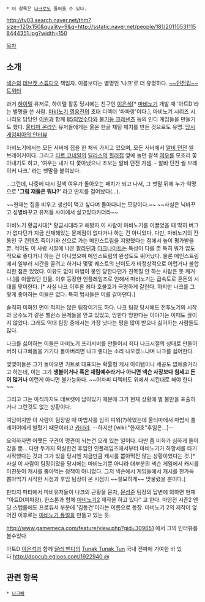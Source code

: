  * 이 항목은 [[나크]]로도 들어올 수 있다.

http://tv03.search.naver.net/thm?size=120x150&quality=9&q=http://sstatic.naver.net/people/181/201105311158444351.jpg?width=150

[[목차]]
== 소개 ==
[[넥슨]]의 [[데브캣 스튜디오]] 책임자. 이름보다는 별명인 '나크'로 더 유명하다. [https://twitter.com/dungeonkim ~~던전킴~~트위터]

과거 [[하이텔]] 유저로, 하이텔 활동 당시에는 친구인 [[이은석]][* [[마비노기]] 개발 때 '아트D'라는 별명을 쓴 사람. [[마비노기 영웅전]]의 초대 디렉터 '파파랑'이다.],  마비노기 시리즈 시나리오 담당인 [[이원]]과 함께 [[85되었수다]]와 [[불기둥 크레센츠]] 등의 인디 게임들을 만들기도 했다. [[울티마 온라인]] 유저들에게는 울온 한글 채팅 패치를 만든 것으로도 유명. [http://rigvedawiki.net/r1/wiki.php/%EA%B9%80%EB%8F%99%EA%B1%B4?action=download&value=2.jpg 당시 게임피아의 인터뷰]

마비노기에서는 모든 서버에 집을 한 채씩 가지고 있으며, 모든 서버에서 [[알비 던전]] 씰 브레이커이다. 그리고 [[티르 코네일]]의 [[딜리스]]의 [[힐러]]집 옆에 놀던 갈색 [[여우]]를 모조리 쫓아내기도 하고, '여우는 내가 다 쫓아냈으니 초보는 알비 던전 가셈. - 알비 던전 씰 브레이커 나크.' 라는 팻말을 붙여놨다.

...그런데, 나중에 다시 갈색 여우가 돌아오는 패치가 되고 나서, 그 팻말 뒤에 누가 익명으로 ''''그럼 쟤들은 뭐냐?'''' 라고 딴지를 걸어놨다(…).

~~현재는 집을 비우고 생선이 먹고 싶다며 돌아다니는 모양이다.~~ ~~사실은 닉바꾸고 성별바꾸고 유저들 사이에서 살고있다카더라~~

마비노기 황금시대[* 황금시대라고 해봤자 이 사람이 마비노기를 이끌었을 때 딱히 버그가 없다던가 지금 산재해있는 문제점이 없다거나 하는 건 아니었다. 다만, 마비노기의 전통인 구 컨텐츠 죽이기와 산으로 가는 메인스트림을 지양했다는 점에서 높이 평가받을 뿐. 적어도 이 사람 시절에 나온 [[팔라딘]]과 [[다크나이트]]는 특성이 다를 뿐 특히 뭐가 압도적으로 좋다거나 하는 건 아니었으며 메인스트림의 완성도도 뛰어났다. 물론 메인스트림에서 일부러 시간을 끌려고 하거나 몇몇 퀘스트의 난이도가 비정상적으로 어렵거나 불합리한 점은 있었다. 이유도 없이 마법이 봉인 당한다던가 친목질 안 하는 사람은 못 깨거나.]를 이끌었던 인물. 이후 등장한 인플레임즈로 인해서 마비노기는 급속도로 혼돈의 시대를 맞이한다. [* 사실 나크 이후론 죄다 호불호가 극명하게 갈린다. 하지만 나크를 그렇게 좋아하는 이들은 없다. 특히 법사들은 이를 갈아댄다.]

솔직히 미화된 면이 적지는 않은 팀장이기도 하다. 나크 팀장 당시에도 전투노기의 시작과 궁수노기 같은 밸런스 문제들을 안고 있었고, 망한다 망한다는 이야기는 이때도 끊이지 않았다. 그래도 역대 팀장 중에서는 가장 낫다는 평을 많이 받으나 싫어하는 사람들도 많다.

나크를 싫어하는 이들은 마비노기 프리서버를 만들어서 죄다 나크시절의 상태로 만들어버려 나크빠들을 거기다 몰아버리면 나크 좋다는 소리 나오겠느냐며 나크를 싫어한다. 

몇몇이들은 그가 돌아오면 키트로 대표되는 확률형 캐시 아이템이나 세공도 없애줄거라고 하는데, 이는 그가 '''생불이거나 혹은 재림예수라거나 아니면 넥슨 사장보다 힘세고 돈이 많거나''' 이런게 아니면 불가능하다. ~~어차피 디렉터도 위에서 시킨대로 해야 한다~~

그리고 그는 아직까지도 데브캣에 남아있기 때문에 그가 현재 상황에 별 불만을 표출하거나 그런것도 없는 상황이다.

여담이지만 이 사람이 팀장일 때 마법사를 심히 미워(?)하였는데 울티마에서 마법사 플레이어에게 발렸기 때문이라고 [[카더라]]. --하지만 [wiki:"한재호"후임은...]--

요약하자면 어쨋든 구관이 명관이 되는건 으레 있는 일이다. 다만 좀 미화가 심하게 들어갔을 뿐...
다만 두가지 확실한건 후임인 인플레임즈에서부터 마비노기가 하향세를 타기 시작했다는 것과 그가 있을 당시엔 지금만큼 캐시를 뽑아먹진 않는 상황이었다는 것.[* 사실 이 사람이 팀장이었을 당시에는 마비노기뿐 아니라 대부분의 넥슨 게임에서 캐시를 미친듯이 캐시를 뽑아먹는 정책이 아니었다. 그저 넥슨에서 게임들에서 캐시를 한가득 뽑아먹기 시작한 시점과 후임 팀장이 온 시점이 ~~절묘하게~~ 맞물렸을 뿐이다.]

판타지 파티에서 마비유저들이 나크의 근황을 묻자, [[문성준]] 팀장의 답변에 의하면 현재 "아트D(피파랑), 한스톤과 함께 [[마비노기2]] 제작을 하고 있다" 고 한다. 마영전 시즌2 엔딩 스텝롤에도 프로듀서 부분에 '김동건'이라는 이름으로 등장.
마비노기 2의 제작이 엎어진 이후로는 [[마비노기 듀얼]]을 만들고 있는 듯.

http://www.gamemeca.com/feature/view.php?gid=309651 에서 그의 인터뷰를 볼수있다 

아트D [[이은석]]과 함께 [[달러 멘디]]의 [[Tunak Tunak Tun]] 국내 전파에 기여한 바 있다.[[http://doocub.egloos.com/1922940 @]]

== 관련 항목 ==
 * [[나크빠]]

